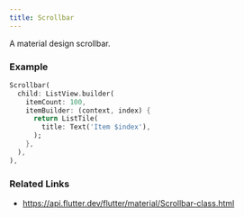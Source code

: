 ```yaml
---
title: Scrollbar
---
```


A material design scrollbar.

### Example

```dart liveslice=Scrollbar mockup=iPhone7
Scrollbar(
  child: ListView.builder(
    itemCount: 100,
    itemBuilder: (context, index) {
      return ListTile(
        title: Text('Item $index'),
      );
    },
  ),
),
```

### Related Links
- https://api.flutter.dev/flutter/material/Scrollbar-class.html
